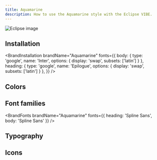 ```yaml
---
title: Aquamarine
description: How to use the Aquamarine style with the Eclipse VIBE.
---
```


<img src="/eclipse/thumbnail.png" alt="Eclipse image" />

## Installation

<BrandInstallation
  brandName="Aquamarine"
  fonts={{
    body: { type: 'google', name: 'Inter', options: { display: 'swap', subsets: ['latin'] } },
    heading: { type: 'google', name: 'Epilogue', options: { display: 'swap', subsets: ['latin'] } },
  }}
/>

## Colors

<BrandColors brandName="Aquamarine" />

## Font families

<BrandFonts brandName="Aquamarine" fonts={{ heading: 'Spline Sans', body: 'Spline Sans' }} />

## Typography

<BrandTypography brandName="Aquamarine" />

## Icons

<IconsPreview strokeWidth={1.5} />

